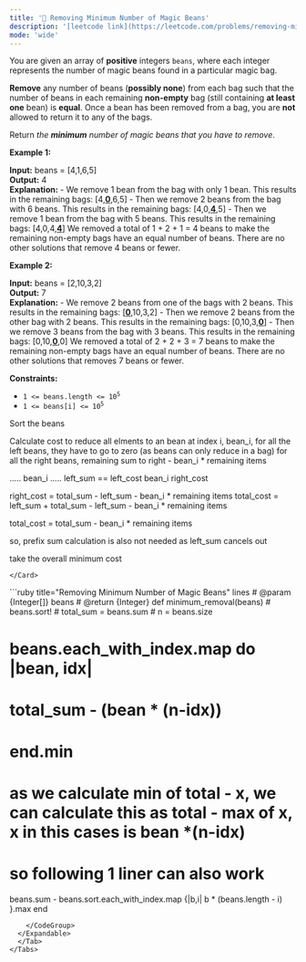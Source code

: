 ```yaml
---
title: '🧀 Removing Minimum Number of Magic Beans'
description: '[leetcode link](https://leetcode.com/problems/removing-minimum-number-of-magic-beans/description/)'
mode: 'wide'
---
```

<Tabs>
  <Tab title="Question" icon="circle-question" iconType="regular">
    <Card>
      <p>You are given an array of <strong>positive</strong> integers <code>beans</code>, where each integer represents the number of magic beans found in a particular magic bag.</p>  <p><strong>Remove</strong> any number of beans (<strong>possibly none</strong>) from each bag such that the number of beans in each remaining <strong>non-empty</strong> bag (still containing <strong>at least one</strong> bean) is <strong>equal</strong>. Once a bean has been removed from a bag, you are <strong>not</strong> allowed to return it to any of the bags.</p>  <p>Return <em>the <strong>minimum</strong> number of magic beans that you have to remove</em>.</p>   <p><strong class="example">Example 1:</strong></p>   <strong>Input:</strong> beans = [4,1,6,5] <br/> <strong>Output:</strong> 4 <br/> <strong>Explanation:</strong>  - We remove 1 bean from the bag with only 1 bean.   This results in the remaining bags: [4,<strong><u>0</u></strong>,6,5] - Then we remove 2 beans from the bag with 6 beans.   This results in the remaining bags: [4,0,<strong><u>4</u></strong>,5] - Then we remove 1 bean from the bag with 5 beans.   This results in the remaining bags: [4,0,4,<strong><u>4</u></strong>] We removed a total of 1 + 2 + 1 = 4 beans to make the remaining non-empty bags have an equal number of beans. There are no other solutions that remove 4 beans or fewer.   <p><strong class="example">Example 2:</strong></p>   <strong>Input:</strong> beans = [2,10,3,2] <br/> <strong>Output:</strong> 7 <br/> <strong>Explanation:</strong> - We remove 2 beans from one of the bags with 2 beans.   This results in the remaining bags: [<u><strong>0</strong></u>,10,3,2] - Then we remove 2 beans from the other bag with 2 beans.   This results in the remaining bags: [0,10,3,<u><strong>0</strong></u>] - Then we remove 3 beans from the bag with 3 beans.    This results in the remaining bags: [0,10,<u><strong>0</strong></u>,0] We removed a total of 2 + 2 + 3 = 7 beans to make the remaining non-empty bags have an equal number of beans. There are no other solutions that removes 7 beans or fewer.    <p><strong>Constraints:</strong></p>  <ul>  <li><code>1 &lt;= beans.length &lt;= 10<sup>5</sup></code></li>  <li><code>1 &lt;= beans[i] &lt;= 10<sup>5</sup></code></li> </ul> 
    </Card>
  </Tab>
  <Tab title="Solution" icon="lightbulb" iconType="regular" >
    <Card>
      Sort the beans

Calculate cost to reduce all elments to an bean at index i, bean_i, 
for all the left   beans, they have to go to zero (as beans can only reduce in a bag)
for all the right beans, remaining sum to right - bean_i * remaining items

..... bean_i .....
left_sum == left_cost bean_i right_cost

right_cost = total_sum - left_sum - bean_i * remaining items
total_cost = left_sum + total_sum - left_sum - bean_i * remaining items

total_cost = total_sum - bean_i * remaining items

so, prefix sum calculation is also not needed as left_sum cancels out

take the overall minimum cost

    </Card>
  <Expandable title="code">
    <CodeGroup dropdown>
```ruby title="Removing Minimum Number of Magic Beans" lines
# @param {Integer[]} beans
# @return {Integer}
def minimum_removal(beans)
  # beans.sort!
  # total_sum = beans.sum
  # n = beans.size

  # beans.each_with_index.map do |bean, idx|
  #   total_sum - (bean * (n-idx))
  # end.min

  # as we calculate min of total - x, we can calculate this as total - max of x, x in this cases is bean *(n-idx)
  # so following 1 liner can also work
  beans.sum - beans.sort.each_with_index.map {|b,i| b * (beans.length - i) }.max
end
```
    </CodeGroup>
  </Expandable>
  </Tab>
</Tabs>